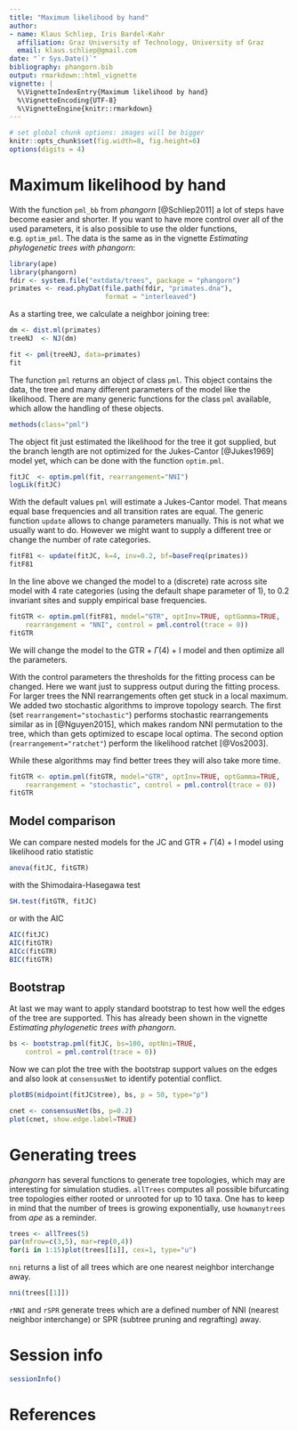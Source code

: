 ```yaml
---
title: "Maximum likelihood by hand"
author:
- name: Klaus Schliep, Iris Bardel-Kahr
  affiliation: Graz University of Technology, University of Graz
  email: klaus.schliep@gmail.com
date: "`r Sys.Date()`"
bibliography: phangorn.bib
output: rmarkdown::html_vignette
vignette: |
  %\VignetteIndexEntry{Maximum likelihood by hand}
  %\VignetteEncoding{UTF-8}
  %\VignetteEngine{knitr::rmarkdown}
---
```


```r
# set global chunk options: images will be bigger
knitr::opts_chunk$set(fig.width=8, fig.height=6)
options(digits = 4)
```

# Maximum likelihood by hand

With the function `pml_bb` from _phangorn_ [@Schliep2011] a lot of steps have become easier and shorter. If you want to have more control over all of the used parameters, it is also possible to use the older functions, e.g. `optim_pml`.
The data is the same as in the vignette _Estimating phylogenetic trees with phangorn_:
```r
library(ape)
library(phangorn)
fdir <- system.file("extdata/trees", package = "phangorn")
primates <- read.phyDat(file.path(fdir, "primates.dna"),
                        format = "interleaved")
```
As a starting tree, we calculate a neighbor joining tree:
```r
dm <- dist.ml(primates)
treeNJ  <- NJ(dm)
```
```r
fit <- pml(treeNJ, data=primates)
fit
```
The function `pml` returns an object of class `pml`. This object contains the data, the tree and many different parameters of the model like the likelihood. There are many generic functions for the class `pml` available, which allow the handling of these objects.
```r
methods(class="pml")
```
The object fit just estimated the likelihood for the tree it got supplied, but the branch length are not optimized for the Jukes-Cantor [@Jukes1969] model yet, which can be done with the function `optim.pml`.
```r
fitJC  <- optim.pml(fit, rearrangement="NNI")
logLik(fitJC)
```
With the default values `pml` will estimate a Jukes-Cantor model. That means equal base frequencies and all transition rates are equal. The generic function `update` allows to change parameters manually. This is not what we usually want to do. However we might want to supply a different tree or change the number of rate categories. 
```r
fitF81 <- update(fitJC, k=4, inv=0.2, bf=baseFreq(primates))
fitF81
```
In the line above we changed the model to a (discrete) rate across site model with 4 rate categories (using the default shape parameter of 1), to 0.2 invariant sites and supply empirical base frequencies. 
```r
fitGTR <- optim.pml(fitF81, model="GTR", optInv=TRUE, optGamma=TRUE,
    rearrangement = "NNI", control = pml.control(trace = 0))
fitGTR
```
We will change the model to the GTR + $\Gamma(4)$ + I model and then optimize all the parameters.

With the control parameters the thresholds for the fitting process can be changed. Here we want just to suppress output during the fitting process. For larger trees the NNI rearrangements often get stuck in a local maximum. We added two stochastic algorithms to improve topology search. The first (set `rearrangement="stochastic"`) performs stochastic rearrangements similar as in [@Nguyen2015], which makes random NNI permutation to the tree, which than gets optimized to escape local optima. The second option (`rearrangement="ratchet"`) perform the likelihood ratchet [@Vos2003].

While these algorithms may find better trees they will also take more time.
```r
fitGTR <- optim.pml(fitGTR, model="GTR", optInv=TRUE, optGamma=TRUE,
    rearrangement = "stochastic", control = pml.control(trace = 0))
fitGTR
```

## Model comparison

We can compare nested models for the JC and GTR + $\Gamma(4)$ + I model using likelihood ratio statistic
```r
anova(fitJC, fitGTR)
```
with the Shimodaira-Hasegawa \cite{Shimodaira1999} test
```r
SH.test(fitGTR, fitJC)
```
or with the AIC
```r
AIC(fitJC)
AIC(fitGTR)
AICc(fitGTR)
BIC(fitGTR)
```


## Bootstrap
At last we may want to apply standard bootstrap to test how well the edges of the tree are supported. This has already been shown in the vignette _Estimating phylogenetic trees with phangorn_. 
```r
bs <- bootstrap.pml(fitJC, bs=100, optNni=TRUE,
    control = pml.control(trace = 0))
```


Now we can plot the tree with the bootstrap support values on the edges and also look at `consensusNet` to identify potential conflict.
```r
plotBS(midpoint(fitJC$tree), bs, p = 50, type="p")
```

```r
cnet <- consensusNet(bs, p=0.2)
plot(cnet, show.edge.label=TRUE)
```

# Generating trees

_phangorn_ has several functions to generate tree topologies, which may are interesting for simulation studies. `allTrees` computes all possible bifurcating tree topologies either rooted or unrooted for up to 10 taxa. One has to keep in mind that the number of trees is growing exponentially, use `howmanytrees` from _ape_ as a reminder.

```r
trees <- allTrees(5)
par(mfrow=c(3,5), mar=rep(0,4))
for(i in 1:15)plot(trees[[i]], cex=1, type="u")
```

`nni` returns a list of all trees which are one nearest neighbor interchange away.
```r
nni(trees[[1]])
```
`rNNI` and `rSPR` generate trees which are a defined number of NNI (nearest neighbor interchange) or SPR (subtree pruning and regrafting) away.

# Session info

```r
sessionInfo()
```

# References
